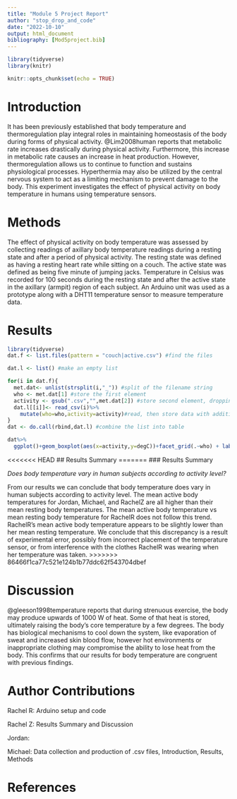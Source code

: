 ```yaml
---
title: "Module 5 Project Report"
author: "stop_drop_and_code"
date: "2022-10-10"
output: html_document
bibliography: [Mod5project.bib]
---
```

```r
library(tidyverse)
library(knitr)
```

```r
knitr::opts_chunk$set(echo = TRUE)
```

# Introduction
It has been previously established that body temperature and thermoregulation play integral roles in maintaining homeostasis of the body during forms of physical activity. @Lim2008human reports that metabolic rate increases drastically during physical activity. Furthermore, this increase in metabolic rate causes an increase in heat production. However, thermoregulation allows us to continue to function and sustains physiological processes. Hyperthermia may also be utilized by the central nervous system to act as a limiting mechanism to prevent damage to the body. This experiment investigates the effect of physical activity on body temperature in humans using temperature sensors. 

# Methods
The effect of physical activity on body temperature was assessed by collecting readings of axillary body temperature readings during a resting state and after a period of physical activity. The resting state was defined as having a resting heart rate while sitting on a couch. The active state was defined as being five minute of jumping jacks. Temperature in Celsius was recorded for 100 seconds during the resting state and after the active state in the axillary (armpit) region of each subject. An Arduino unit was used as a prototype along with a DHT11 temperature sensor to measure temperature data. 

# Results
```r
library(tidyverse)
dat.f <- list.files(pattern = "couch|active.csv") #find the files

dat.l <- list() #make an empty list

for(i in dat.f){
  met.dat<- unlist(strsplit(i,"_")) #split of the filename string
  who <- met.dat[1] #store the first element
  activity <- gsub(".csv","",met.dat[2]) #store second element, dropping CSV with gsub()
  dat.l[[i]]<- read_csv(i)%>%
    mutate(who=who,activity=activity)#read, then store data with additional columns of metada in list as position unique to i
}
dat <- do.call(rbind,dat.l) #combine the list into table
```
```r
dat%>%
  ggplot()+geom_boxplot(aes(x=activity,y=degC))+facet_grid(.~who) + labs(caption="Figure 1. Mean Axial Body Temperature Between Resting and Active States by Subject") + theme(plot.caption=element_text(hjust=0.5) )
```

<<<<<<< HEAD
## Results Summary
=======
### Results Summary

*Does body temperature vary in human subjects according to activity level?*

From our results we can conclude that body temperature does vary in human subjects according to activity level. The mean active body temperatures for Jordan, Michael, and RachelZ are all higher than their mean resting body temperatures. The mean active body temperature vs mean resting body temperature for RachelR does not follow this trend. RachelR's mean active body temperature appears to be slightly lower than her mean resting temperature. We conclude that this discrepancy is a result of experimental error, possibly from incorrect placement of the temperature sensor, or from interference with the clothes RachelR was wearing when her temperature was taken. 
>>>>>>> 86466f1ca77c521e124b1b77ddc62f543704dbef

# Discussion
@gleeson1998temperature reports that during strenuous exercise, the body may produce upwards of 1000 W of heat. Some of that heat is stored, ultimately raising the body's core temperature by a few degrees. The body has biological mechanisms to cool down the system, like evaporation of sweat and increased skin blood flow, however hot environments or inappropriate clothing may compromise the ability to lose heat from the body. This confirms that our results for body temperature are congruent with previous findings. 

# Author Contributions

Rachel R: Arduino setup and code

Rachel Z: Results Summary and Discussion

Jordan:

Michael: Data collection and production of .csv files, Introduction, Results, Methods

# References

